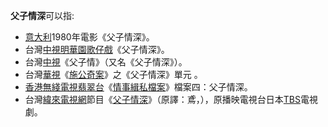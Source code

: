 '''父子情深'''可以指:
*[[美國|意大利]]1980年電影《父子情深》。
*台灣[[中視|中視]][[明華園|明華園]][[歌仔戲|歌仔戲]]《父子情深》。
*台灣[[中視|中視]]《父子情》（又名《父子情深》）。
*台灣[[華視|華視]]《[[施公奇案_(台灣)|施公奇案]]》之《父子情深》單元 。
*[[香港|香港]][[無綫電視|無綫電視]][[翡翠台|翡翠台]]《[[情事緝私檔案|情事緝私檔案]]》檔案四：父子情深。
*台灣[[緯來電視網|緯來電視網]]節目《[[鳶_(小說)|父子情深]]》（原譯：鳶，{{lang|ja|とんび}}），原播映電視台日本[[TBS|TBS]]電視劇。
{{disambig|CAT=四字作品消歧義}}